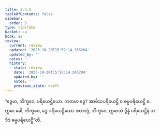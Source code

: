 ```yaml
---
title: 3.4.5
tableOfContents: false
sidebar:
  order: 5
type: tipitaka
basket: su
book: a2
review:
  current: review
  updated: '2025-10-20T15:52:14.266204'
  updated_by: ''
  notes: ''
  history:
  - state: review
    date: '2025-10-20T15:52:14.266204'
    updated_by: ''
    notes: ''
    previous_state: draft
---
```



<DynamicBreadcrumb />


<ReviewStatus review={frontmatter.review} showDetails={true} />

<HypothesisAnnotation frontmatter={frontmatter} />

<Division number="156" book="a2" e="ch" v="15" p="92">

<Paragraph number="248" book="a2">
“ဒွေမာ, ဘိက္ခဝေ, ပရိယေဋ္ဌိယော. ကတမာ ဒွေ? အာမိသပရိယေဋ္ဌိ စ ဓမ္မပရိယေဋ္ဌိ စ. ဣမာ ခေါ, ဘိက္ခဝေ, ဒွေ ပရိယေဋ္ဌိယော. ဧတဒဂ္ဂံ, ဘိက္ခဝေ, ဣမာသံ ဒွိန္နံ ပရိယေဋ္ဌီနံ ယဒိဒံ ဓမ္မပရိယေဋ္ဌီ”တိ.
</Paragraph>
</Division>